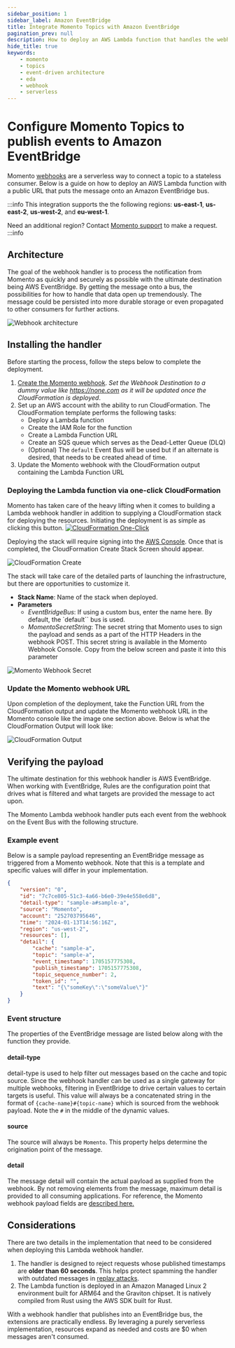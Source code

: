 ```yaml
---
sidebar_position: 1
sidebar_label: Amazon EventBridge
title: Integrate Momento Topics with Amazon EventBridge
pagination_prev: null
description: How to deploy an AWS Lambda function that handles the webhook payload published by Momento.  The handler exposes the Function over a URL that when executed puts the Momento webhook payload on a configured AWS EventBridge Bus.
hide_title: true
keywords:
    - momento
    - topics
    - event-driven architecture
    - eda
    - webhook
    - serverless
---
```


# Configure Momento Topics to publish events to Amazon EventBridge

Momento [webhooks](https://docs.momentohq.com/topics/webhooks/overview) are a serverless way to connect a topic to a stateless consumer. Below is a guide on how to deploy an AWS Lambda function with a public URL that puts the message onto an Amazon EventBridge bus.

:::info
This integration supports the the following regions: **us-east-1**, **us-east-2**, **us-west-2**, and **eu-west-1**.

Need an additional region? Contact [Momento support](https://www.gomomento.com/contact-us) to make a request.
:::info

## Architecture

The goal of the webhook handler is to process the notification from Momento as quickly and securely as possible with the ultimate destination being AWS EventBridge. By getting the message onto a bus, the possibilities for how to handle that data open up tremendously. The message could be persisted into more durable storage or even propagated to other consumers for further actions.

![Webhook architecture](@site/static/img/topics/webhook_arch.jpg)

## Installing the handler

Before starting the process, follow the steps below to complete the deployment.

1.  [Create the Momento webhook](/topics/develop/guides/creating-a-webhook). _Set the Webhook Destination to a dummy value like https://none.com as it will be updated once the CloudFormation is deployed_.
2.  Set up an AWS account with the ability to run CloudFormation. The CloudFormation template performs the following tasks:
    -   Deploy a Lambda function
    -   Create the IAM Role for the function
    -   Create a Lambda Function URL
    -   Create an SQS queue which serves as the Dead-Letter Queue (DLQ)
    -   (Optional) The `default` Event Bus will be used but if an alternate is desired, that needs to be created ahead of time.
3.  Update the Momento webhook with the CloudFormation output containing the Lambda Function URL

### Deploying the Lambda function via one-click CloudFormation

Momento has taken care of the heavy lifting when it comes to building a Lambda webhook handler in addition to supplying a CloudFormation stack for deploying the resources. Initiating the deployment is as simple as clicking this button. <a href="https://console.aws.amazon.com/cloudformation/home#/stacks/create/review?stackName=momento-webhook-handler&templateURL=https://us-west-2-momento-webhook-bucket.s3.us-west-2.amazonaws.com/template.yaml"><img src="/img/cloudformation-launch-stack.png" target="_blank" alt="CloudFormation One-Click" /></a>

Deploying the stack will require signing into the [AWS Console](https://console.aws.amazon.com/). Once that is completed, the CloudFormation Create Stack Screen should appear.

![CloudFormation Create](@site/static/img/topics/momento_stack.png)

The stack will take care of the detailed parts of launching the infrastructure, but there are opportunities to customize it.

-   **Stack Name**: Name of the stack when deployed.
-   **Parameters**
    -   _EventBridgeBus_: If using a custom bus, enter the name here. By default, the `default`` bus is used.
    -   _MomentoSecretString_: The secret string that Momento uses to sign the payload and sends as a part of the HTTP Headers in the webhook POST. This secret string is available in the Momento Webhook Console. Copy from the below screen and paste it into this parameter

![Momento Webhook Secret](@site/static/img/topics/webhook_settings.jpg)

### Update the Momento webhook URL

Upon completion of the deployment, take the Function URL from the CloudFormation output and update the Momento webhook URL in the Momento console like the image one section above. Below is what the CloudFormation Output will look like:

![CloudFormation Output](@site/static/img/topics/cloudformation_output.jpg)

## Verifying the payload

The ultimate destination for this webhook handler is AWS EventBridge. When working with EventBridge, Rules are the configuration point that drives what is filtered and what targets are provided the message to act upon.

The Momento Lambda webhook handler puts each event from the webhook on the Event Bus with the following structure.

### Example event

Below is a sample payload representing an EventBridge message as triggered from a Momento webhook. Note that this is a template and specific values will differ in your implementation.

```json
{
    "version": "0",
    "id": "7c7ce805-51c3-4a66-b6e0-39e4e558e6d8",
    "detail-type": "sample-a#sample-a",
    "source": "Momento",
    "account": "252703795646",
    "time": "2024-01-13T14:56:16Z",
    "region": "us-west-2",
    "resources": [],
    "detail": {
        "cache": "sample-a",
        "topic": "sample-a",
        "event_timestamp": 1705157775308,
        "publish_timestamp": 1705157775308,
        "topic_sequence_number": 2,
        "token_id": "",
        "text": "{\"someKey\":\"someValue\"}"
    }
}
```

### Event structure

The properties of the EventBridge message are listed below along with the function they provide.

#### detail-type

detail-type is used to help filter out messages based on the cache and topic source. Since the webhook handler can be used as a single gateway for multiple webhooks, filtering in EventBridge to drive certain values to certain targets is useful. This value will always be a concatenated string in the format of `{cache-name}#{topic-name}` which is sourced from the webhook payload. Note the `#` in the middle of the dynamic values.

#### source

The source will always be `Momento`. This property helps determine the origination point of the message.

#### detail

The message detail will contain the actual payload as supplied from the webhook. By not removing elements from the message, maximum detail is provided to all consuming applications. For reference, the Momento webhook payload fields are [described here.](https://docs.momentohq.com/topics/webhooks/overview#example-event)

## Considerations

There are two details in the implementation that need to be considered when deploying this Lambda webhook handler.

1.  The handler is designed to reject requests whose published timestamps are **older than 60 seconds**. This helps protect spamming the handler with outdated messages in [replay attacks](https://docs.momentohq.com/topics/webhooks/security#replay-attacking).
2.  The Lambda function is deployed in an Amazon Managed Linux 2 environment built for ARM64 and the Graviton chipset. It is natively compiled from Rust using the AWS SDK built for Rust.

With a webhook handler that publishes into an EventBridge bus, the extensions are practically endless. By leveraging a purely serverless implementation, resources expand as needed and costs are $0 when messages aren't consumed.
